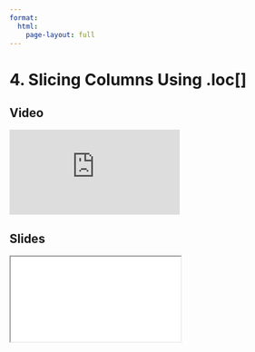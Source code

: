 ```yaml
---
format:
  html:
    page-layout: full
---
```


# 4. Slicing Columns Using .loc[]

::: {.panel-tabset .nav-pills}

## Video

<iframe
    class="video"
    src="https://www.youtube.com/embed/W88f5DAl9hk?start=652&end=758&rel=0" 
    title="Module 1 Video - Slicing Columns Using .loc[]"
    frameborder="0"
    allow="accelerometer; autoplay; clipboard-write; encrypted-media; gyroscope; picture-in-picture"
    allowfullscreen
></iframe>

## Slides

<iframe
    class="slide-deck"
    src="slides/module1_11.html"
></iframe>

:::
